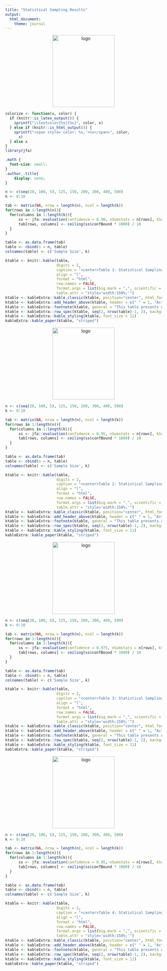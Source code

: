 ```yaml
---
title: "Statistical Sampling Results"
output: 
  html_document:
    theme: journal
---
```


<p align="center">
  <img src="jfaLogo.png" alt="logo" width="200" height="231">
</p>

```r
colorize <- function(x, color) {
  if (knitr::is_latex_output()) {
    sprintf("\\textcolor{%s}{%s}", color, x)
  } else if (knitr::is_html_output()) {
    sprintf("<span style='color: %s;'>%s</span>", color, 
      x)
  } else x
}
library(jfa)
```

```css
.math {
  font-size: small;
}
.author,.title{
    display: none;
}
```

```r

n <- c(seq(20, 100, 5), 125, 150, 200, 300, 400, 500)
k <- 0:10

tab <- matrix(NA, nrow = length(n), ncol = length(k))
for(rows in 1:length(n)){
  for(columns in 1:length(k)){
      ss <- jfa::evaluation(confidence = 0.90, nSumstats = n[rows], kSumstats = k[columns], materiality = 1, method = "binomial")
      tab[rows, columns] <- ceiling(ss$confBound * 1000) / 10
  }
}

table <- as.data.frame(tab)
table <- cbind(n = n, table)
colnames(table) <- c('Sample Size', k)

```

```r
ktable <- knitr::kable(table, 
                       digits = 2, 
                       caption = "<center>Table 1: Statistical Sampling Results based on the Binomial Distribution — <br>Upper Limits at 10 Percent Risk of Overreliance</center>",
                       align = "l", 
                       format = "html", 
                       row.names = FALSE, 
                       format.args = list(big.mark = ",", scientific = FALSE),
                       table.attr = "style='width:150%;'")
ktable <- kableExtra::kable_classic(ktable, position="center", html_font = "Cambria") 
ktable <- kableExtra::add_header_above(ktable, header = c(" " = 1, "Actual Number of Deviations Found" = 11))
ktable <- kableExtra::footnote(ktable, general = "This table presents upper limits (body of table) as percentages")
ktable <- kableExtra::row_spec(ktable, seq(2, nrow(table)-1, 2), background = "#F0F8FF")
ktable <- kableExtra::kable_styling(ktable, font_size = 11)
kableExtra::kable_paper(ktable, "striped") 
```

\newpage

<p align="center">
  <img src="jfaLogo.png" alt="logo" width="200" height="231">
</p>

```r

n <- c(seq(20, 100, 5), 125, 150, 200, 300, 400, 500)
k <- 0:10

tab <- matrix(NA, nrow = length(n), ncol = length(k))
for(rows in 1:length(n)){
  for(columns in 1:length(k)){
      ss <- jfa::evaluation(confidence = 0.95, nSumstats = n[rows], kSumstats = k[columns], materiality = 1, method = "binomial")
      tab[rows, columns] <- ceiling(ss$confBound * 1000) / 10
  }
}

table <- as.data.frame(tab)
table <- cbind(n = n, table)
colnames(table) <- c('Sample Size', k)

```

```r
ktable <- knitr::kable(table, 
                       digits = 2, 
                       caption = "<center>Table 2: Statistical Sampling Results based on the Binomial Distribution — <br>Upper Limits at 5 Percent Risk of Overreliance</center>",
                       align = "l", 
                       format = "html", 
                       row.names = FALSE, 
                       format.args = list(big.mark = ",", scientific = FALSE),
                       table.attr = "style='width:150%;'")
ktable <- kableExtra::kable_classic(ktable, position="center", html_font = "Cambria") 
ktable <- kableExtra::add_header_above(ktable, header = c(" " = 1, "Actual Number of Deviations Found" = 11))
ktable <- kableExtra::footnote(ktable, general = "This table presents upper limits (body of table) as percentages")
ktable <- kableExtra::row_spec(ktable, seq(2, nrow(table)-1, 2), background = "#F0F8FF")
ktable <- kableExtra::kable_styling(ktable, font_size = 11)
kableExtra::kable_paper(ktable, "striped") 
```

\newpage

<p align="center">
  <img src="jfaLogo.png" alt="logo" width="200" height="231">
</p>

```r

n <- c(seq(20, 100, 5), 125, 150, 200, 300, 400, 500)
k <- 0:10

tab <- matrix(NA, nrow = length(n), ncol = length(k))
for(rows in 1:length(n)){
  for(columns in 1:length(k)){
      ss <- jfa::evaluation(confidence = 0.975, nSumstats = n[rows], kSumstats = k[columns], materiality = 1, method = "binomial")
      tab[rows, columns] <- ceiling(ss$confBound * 1000) / 10
  }
}

table <- as.data.frame(tab)
table <- cbind(n = n, table)
colnames(table) <- c('Sample Size', k)

```

```r
ktable <- knitr::kable(table, 
                       digits = 2, 
                       caption = "<center>Table 3: Statistical Sampling Results based on the Binomial Distribution — <br>Upper Limits at 2.5 Percent Risk of Overreliance</center>",
                       align = "l", 
                       format = "html", 
                       row.names = FALSE, 
                       format.args = list(big.mark = ",", scientific = FALSE),
                       table.attr = "style='width:150%;'")
ktable <- kableExtra::kable_classic(ktable, position="center", html_font = "Cambria") 
ktable <- kableExtra::add_header_above(ktable, header = c(" " = 1, "Actual Number of Deviations Found" = 11))
ktable <- kableExtra::footnote(ktable, general = "This table presents upper limits (body of table) as percentages")
ktable <- kableExtra::row_spec(ktable, seq(2, nrow(table)-1, 2), background = "#F0F8FF")
ktable <- kableExtra::kable_styling(ktable, font_size = 11)
kableExtra::kable_paper(ktable, "striped") 
```

\newpage

<p align="center">
  <img src="jfaLogo.png" alt="logo" width="200" height="231">
</p>

```r

n <- c(seq(20, 100, 5), 125, 150, 200, 300, 400, 500)
k <- 0:10

tab <- matrix(NA, nrow = length(n), ncol = length(k))
for(rows in 1:length(n)){
  for(columns in 1:length(k)){
      ss <- jfa::evaluation(confidence = 0.95, nSumstats = n[rows], kSumstats = k[columns], materiality = 1, method = "binomial")
      tab[rows, columns] <- ceiling(ss$confBound * 1000) / 10
  }
}

table <- as.data.frame(tab)
table <- cbind(n = n, table)
colnames(table) <- c('Sample Size', k)

```

```r
ktable <- knitr::kable(table, 
                       digits = 2, 
                       caption = "<center>Table 4: Statistical Sampling Results based on the Binomial Distribution — <br>Upper Limits at 1 Percent Risk of Overreliance</center>",
                       align = "l", 
                       format = "html", 
                       row.names = FALSE, 
                       format.args = list(big.mark = ",", scientific = FALSE),
                       table.attr = "style='width:150%;'")
ktable <- kableExtra::kable_classic(ktable, position="center", html_font = "Cambria") 
ktable <- kableExtra::add_header_above(ktable, header = c(" " = 1, "Actual Number of Deviations Found" = 11))
ktable <- kableExtra::footnote(ktable, general = "This table presents upper limits (body of table) as percentages")
ktable <- kableExtra::row_spec(ktable, seq(2, nrow(table)-1, 2), background = "#F0F8FF")
ktable <- kableExtra::kable_styling(ktable, font_size = 11)
kableExtra::kable_paper(ktable, "striped") 
```

